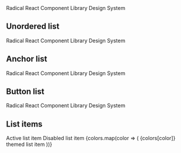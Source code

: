 

<Meta title='Components|ListGroup' component={ListGroup} />

<DocsTitle title="List Groups" experimental/>

<ListGroup>
  <ListGroup.Item>Radical React</ListGroup.Item>
  <ListGroup.Item>Component Library</ListGroup.Item>
  <ListGroup.Item>Design System</ListGroup.Item>
</ListGroup>

## Unordered list

<ListGroup>
  <ListGroup.Item>Radical React</ListGroup.Item>
  <ListGroup.Item>Component Library</ListGroup.Item>
  <ListGroup.Item>Design System</ListGroup.Item>
</ListGroup>

## Anchor list

<ListGroup>
  <ListGroup.Item href='#'>Radical React</ListGroup.Item>
  <ListGroup.Item href='#'>Component Library</ListGroup.Item>
  <ListGroup.Item href='#'>Design System</ListGroup.Item>
</ListGroup>

## Button list

<ListGroup>
  <ListGroup.Item onClick={action('item-click')}>Radical React</ListGroup.Item>
  <ListGroup.Item onClick={action('item-click')}>Component Library</ListGroup.Item>
  <ListGroup.Item onClick={action('item-click')}>Design System</ListGroup.Item>
</ListGroup>

## List items

<ListGroup>
  <ListGroup.Item active>Active list item</ListGroup.Item>
  <ListGroup.Item disabled>Disabled list item</ListGroup.Item>
  {colors.map(color => (
    <ListGroup.Item color={color} key={color}>
      {colors[color]} themed list item
    </ListGroup.Item>
  ))}
</ListGroup>
